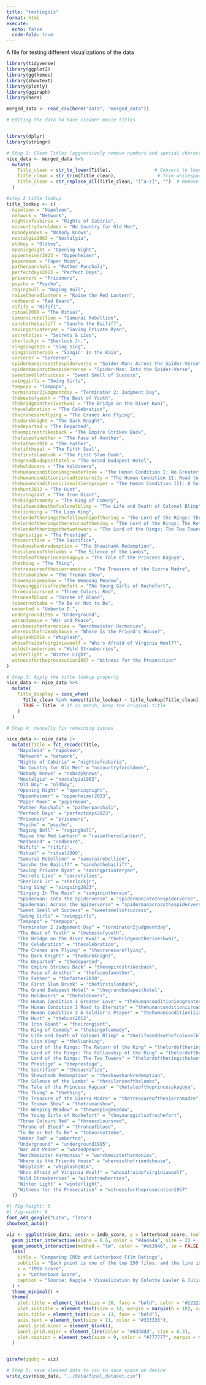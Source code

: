 ```yaml
---
title: "testingViz"
format: html
execute: 
  echo: false
  code-fold: true
---
```


A file for testing different visualizations of the data

```r
library(tidyverse)
library(ggplot2)
library(ggthemes)
library(showtext)
library(plotly)
library(ggiraph)
library(here)

merged_data <- read_csv(here("data", "merged_data"))
```

```r
# Editing the data to have cleaner movie titles


library(dplyr)
library(stringr)

# Step 1: Clean Titles (aggressively remove numbers and special characters)
nice_data <- merged_data %>%
  mutate(
    Title_clean = str_to_lower(Title),                # Convert to lowercase
    Title_clean = str_trim(Title_clean),               # Trim whitespace
    Title_clean = str_replace_all(Title_clean, "[^a-z]", "")  # Remove everything except letters
  )

#step 2 title lookup 
title_lookup <- c(
  napoleon = "Napoleon",
  network = "Network",
  nightsofcabiria = "Nights of Cabiria",
  nocountryforoldmen = "No Country for Old Men",
  nobodyknows = "Nobody Knows",
  nostalgia1983 = "Nostalgia",
  oldboy = "Oldboy",
  openingnight = "Opening Night",
  oppenheimer2023 = "Oppenheimer",
  papermoon = "Paper Moon",
  patherpanchali = "Pather Panchali",
  perfectdays2023 = "Perfect Days",
  prisoners = "Prisoners",
  psycho = "Psycho",
  ragingbull = "Raging Bull",
  raisetheredlantern = "Raise the Red Lantern",
  redbeard = "Red Beard",
  rififi = "Rififi",
  ritual2000 = "The Ritual",
  samurairebellion = "Samurai Rebellion",
  sanshothebailiff = "Sansho the Bailiff",
  savingprivateryan = "Saving Private Ryan",
  secretslies = "Secrets & Lies",
  sherlockjr = "Sherlock Jr.",
  singsing2023 = "Sing Sing",
  singinintherain = "Singin' in the Rain",
  sorcerer = "Sorcerer",
  spidermanacrossthespiderverse = "Spider-Man: Across the Spider-Verse",
  spidermanintothespiderverse = "Spider-Man: Into the Spider-Verse",
  sweetsmellofsuccess = "Sweet Smell of Success",
  swinggirls = "Swing Girls",
  tampopo = "Tampopo",
  terminator2judgmentday = "Terminator 2: Judgment Day",
  thebestofyouth = "The Best of Youth",
  thebridgeontheriverkwai = "The Bridge on the River Kwai",
  thecelebration = "The Celebration",
  thecranesareflying = "The Cranes Are Flying",
  thedarkknight = "The Dark Knight",
  thedeparted = "The Departed",
  theempirestrikesback = "The Empire Strikes Back",
  thefaceofanother = "The Face of Another",
  thefather2020 = "The Father",
  thefifthseal = "The Fifth Seal",
  thefirstslamdunk = "The First Slam Dunk",
  thegrandbudapesthotel = "The Grand Budapest Hotel",
  theholdovers = "The Holdovers",
  thehumanconditioninogreaterlove = "The Human Condition I: No Greater Love",
  thehumanconditioniiroadtoeternity = "The Human Condition II: Road to Eternity",
  thehumanconditioniiiasoldiersprayer = "The Human Condition III: A Soldier's Prayer",
  thehunt2012 = "The Hunt",
  theirongiant = "The Iron Giant",
  thekingofcomedy = "The King of Comedy",
  thelifeanddeathofcolonelblimp = "The Life and Death of Colonel Blimp",
  thelionking = "The Lion King",
  thelordoftheringsthefellowshipofthering = "The Lord of the Rings: The Fellowship of the Ring",
  thelordoftheringsthereturnoftheking = "The Lord of the Rings: The Return of the King",
  thelordoftheringsthetwotowers = "The Lord of the Rings: The Two Towers",
  theprestige = "The Prestige",
  thesacrifice = "The Sacrifice",
  theshawshankredemption = "The Shawshank Redemption",
  thesilenceofthelambs = "The Silence of the Lambs",
  thetaleoftheprincesskaguya = "The Tale of the Princess Kaguya",
  thething = "The Thing",
  thetreasureofthesierramadre = "The Treasure of the Sierra Madre",
  thetrumanshow = "The Truman Show",
  theweepingmeadow = "The Weeping Meadow",
  theyounggirlsofrochefort = "The Young Girls of Rochefort",
  threecoloursred = "Three Colors: Red",
  throneofblood = "Throne of Blood",
  tobeornottobe = "To Be or Not to Be",
  umbertod = "Umberto D.",
  underground1995 = "Underground",
  warandpeace = "War and Peace",
  werckmeisterharmonies = "Werckmeister Harmonies",
  whereisthefriendshouse = "Where Is the Friend's House?",
  whiplash2014 = "Whiplash",
  whosafraidofvirginiawoolf = "Who's Afraid of Virginia Woolf?",
  wildstrawberries = "Wild Strawberries",
  winterlight = "Winter Light",
  witnessfortheprosecution1957 = "Witness for the Prosecution"
)

# Step 3: Apply the title lookup properly
nice_data <- nice_data %>%
  mutate(
    Title_display = case_when(
      Title_clean %in% names(title_lookup) ~ title_lookup[Title_clean],
      TRUE ~ Title  # If no match, keep the original title
    )
  )

# Step 4: manually fix remaining issues

nice_data <- nice_data |>
  mutate(Title = fct_recode(Title,
    "Napoleon" = "napoleon",
    "Network" = "network",
    "Nights of Cabiria" = "nightsofcabiria",
    "No Country for Old Men" = "nocountryforoldmen",
    "Nobody Knows" = "nobodyknows",
    "Nostalgia" = "nostalgia1983",
    "Old Boy" = "oldboy",
    "Opening Night" = "openingnight",
    "Oppenheimer" = "oppenheimer2023",
    "Paper Moon" = "papermoon",
    "Pather Panchali" = "patherpanchali",
    "Perfect Days" = "perfectdays2023",
    "Prisoners" = "prisoners",
    "Psycho" = "psycho",
    "Raging Bull" = "ragingbull",
    "Raise the Red Lantern" = "raisetheredlantern",
    "Redbeard" = "redbeard",
    "Rififi" = "rififi",
    "Ritual" = "ritual2000",
    "Samurai Rebellion" = "samurairebellion",
    "Sansho the Bailiff" = "sanshothebailiff",
    "Saving Private Ryan" = "savingprivateryan",
    "Secrets Lies" = "secretslies",
    "Sherlock Jr" = "sherlockjr",
    "Sing Sing" = "singsing2023",
    "Singing In The Rain" = "singinintherain",
    "Spiderman: Into the Spiderverse" = "spidermanintothespiderverse",
    "Spiderman: Across the Spiderverse" = "spidermanacrossthespiderverse",
    "Sweet Smell of Success" = "sweetsmellofsuccess",
    "Swing Girls" = "swinggirls",
    "Tampopo" = "tampopo",
    "Terminator 2 Judgement Day" = "terminator2judgmentday",
    "The Best of Youth" = "thebestofyouth",
    "The Bridge on the River Kwai" = "thebridgeontheriverkwai",
    "The Celebration" = "thecelebration",
    "The Cranes are Flying" = "thecranesareflying",
    "The Dark Knight" = "thedarkknight",
    "The Departed" = "thedeparted",
    "The Empire Strikes Back" = "theempirestrikesback",
    "The Face of Another" = "thefaceofanother",
    "The Father" = "thefather2020",
    "The First Slam Drunk" = "thefirstslamdunk",
    "The Grand Budapest Hotel" = "thegrandbudapesthotel",
    "The Holdovers" = "theholdovers",
    "The Human Condition 1 Greater Love" = "thehumanconditioninogreaterlove",
    "The Human Condition 2 Road to Eternity" = "thehumanconditioniiroadtoeternity",
    "The Human Condition 3 A Soldier's Prayer" = "thehumanconditioniiiasoldiersprayer",
    "The Hunt" = "thehunt2012",
    "The Iron Giant" = "theirongiant",
    "The King of Comedy" = "thekingofcomedy",
    "The Life and Death of Colonel Blimp" = "thelifeanddeathofcolonelblimp",
    "The Lion King" = "thelionking",
    "The Lord of the Rings: The Return of the King" = "thelordoftheringsthereturnoftheking",
    "The Lord of the Rings: The Fellowship of the Ring" = "thelordoftheringsthefellowshipofthering",
    "The Lord of the Rings: The Two Towers" = "thelordoftheringsthetwotowers",
    "The Prestige" = "theprestige",
    "The Sacrifice" = "thesacrifice",
    "The Shawshank Redemption" = "theshawshankredemption",
    "The Silence of the Lambs" = "thesilenceofthelambs",
    "The Tale of the Princess Kaguya" = "thetaleoftheprincesskaguya",
    "The Thing" = "thething",
    "The Treasure of the Sierra Madre" = "thetreasureofthesierramadre",
    "The Truman Show" = "thetrumanshow",
    "The Weeping Meadow" = "theweepingmeadow",
    "The Young Girls of Rochefort" = "theyounggirlsofrochefort",
    "Three Colours Red" = "threecoloursred",
    "Throne of Blood" = "throneofblood",
    "To Be or Not To Be" = "tobeornottobe",
    "Umber Tod" = "umbertod",
    "Underground" = "underground1995",
    "War and Peace" = "warandpeace",
    "Werckmeister Harmonies" = "werckmeisterharmonies",
    "Where is the Friends House" = "whereisthefriendshouse",
    "Whiplash" = "whiplash2014",
    "Whos Afraid of Virginia Woolf" = "whosafraidofvirginiawoolf",
    "Wild Strawberries" = "wildstrawberries",
    "Winter Light" = "winterlight",
    "Witness for the Prosecution" = "witnessfortheprosecution1957"
  ))

```


```r
#| fig-height: 5
#| fig-width: 6
font_add_google("Lato", "lato")
showtext_auto()

viz <- ggplot(nice_data, aes(x = imdb_score, y = letterboxd_score, tooltip = Title)) +
  geom_jitter_interactive(alpha = 0.6, color = "#4a4a4a", size = 2) +
  geom_smooth_interactive(method = "lm", color = "#e63946", se = FALSE, size = 1.2) +
  labs(
    title = "Comparing IMDb and Letterboxd Film Ratings",
    subtitle = "Each point is one of the top 250 films, and the line is a linear model illustrating their relationship.",
    x = "IMDb Score",
    y = "Letterboxd Score",
    caption = "Source: Kaggle • Visualization by Colette Lawler & Julia Prewitt"
  ) +
  theme_minimal() +
  theme(
    plot.title = element_text(size = 20, face = "bold", color = "#222222"),
    plot.subtitle = element_text(size = 14, margin = margin(b = 10), color = "#555555"),
    axis.title = element_text(size = 13, face = "bold"),
    axis.text = element_text(size = 11, color = "#333333"),
    panel.grid.minor = element_blank(),
    panel.grid.major = element_line(color = "#dddddd", size = 0.3),
    plot.caption = element_text(size = 9, color = "#777777", margin = margin(t = 10))
  )


girafe(ggobj = viz)

```

```r
# Step 5: save cleaned data to csv to save space on device
write_csv(nice_data, "../data/final_dataset.csv")
```
